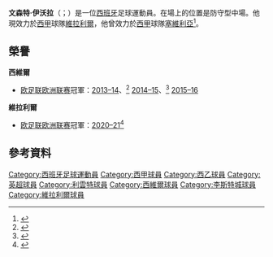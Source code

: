 {{noteta
|G1=足球
|G2=laliga
|G3=uefa
|T=zh-hans:文森特·伊沃拉; zh-hk:維辛迪·伊保拿; zh-tw:文森特·伊沃拉;
|1=zh-hans:伊沃拉; zh-hk:伊保拿; zh-tw:伊沃拉;
|2=zh-hans:文森特; zh-hk:維辛迪; zh-tw:文森特;
}}
{{Spanish name|Iborra|de la Fuente}}
{{Infobox football biography
| name = 文森特·伊保拿<br>Vicente Iborra
| image = Vicent Iborra.jpg
| image_size = 150
| caption = Iborra as a [[Levante_UD|Levante]] player in 2013
| fullname = Vicente Iborra de la 
Fuente
| nickname = 病毒哥
| birth_date = {{Birth date and age|1988|1|16|df=y}}
| birth_place = [[蒙卡達|蒙卡達]], [[西班牙|西班牙]]
| height = {{height|m=1.90}}
| position = [[防守中場|防守中場]]
| currentclub = [[比利亞雷阿爾足球俱樂部|維拉利爾]]
| clubnumber = 10
| youthyears1 = | youthclubs1 = [[莱万特体育联盟|利雲特體育會]]
| years1 = 2007–2008 | clubs1 = [[Atlético_Levante_UD|利雲特B隊]] | caps1 = 17 | goals1 = 4
| years2 = 2008–2013 | clubs2 = [[莱万特体育联盟|利雲特體育會]] | caps2 = 165 | goals2 = 8
| years3 = 2013–2017 | clubs3 = [[塞維利亞足球俱樂部|塞維利亞]] | caps3 = 113 | goals3 = 24
| years4 = 2017–2019 | clubs4 = [[莱斯特城足球俱乐部|莱斯特城]] | caps4 = 27 | goals4 = 3
| years5 = 2019– | clubs5 = [[比利亞雷阿爾足球俱樂部|維拉利爾]] | caps5 = 5 | goals5 = 1
| club-update = 15:12, 8 February 2019 (UTC)
}}

'''文森特·伊沃拉'''（{{lang-es|Vicente Iborra}}；{{bd|1988年|1月16日}}）是一位[[西班牙|西班牙]]足球運動員。在場上的位置是防守型中場。他現效力於[[西班牙足球甲級聯賽|西甲]]球隊[[比利亞雷阿爾足球俱樂部|維拉利爾]]，他曾效力於[[西班牙足球甲級聯賽|西甲]]球隊[[塞維利亞足球俱樂部|塞維利亞]]<ref>{{cite web|url=http://www.diariodesevilla.es/article/sevillafc/1584364/iborra/sevilla/cinco/temporadas.html|title=Iborra, al Sevilla cinco temporadas|trans_title=Iborra, five seasons to Sevilla|publisher=Diario de Sevilla|language=es|date=16 August 2013|accessdate=29 October 2014|archive-date=2016-09-20|archive-url=https://web.archive.org/web/20160920223705/http://www.diariodesevilla.es/article/sevillafc/1584364/iborra/sevilla/cinco/temporadas.html|dead-url=no}}</ref>。

==榮譽==
'''西維爾'''
*[[欧足联欧洲联赛|欧足联欧洲联赛]]冠軍：[[2013–14年歐霸盃|2013–14]]、<ref>{{cite web|url=http://www.uefa.com/uefaeuropaleague/season=2014/matches/round=2000474/match=2012680/postmatch/report/index.html#spot+sevilla+leave+benfica+dreams+tatters|title=Spot-on Sevilla leave Benfica dreams in tatters|publisher=UEFA|last=Atkin|first=John|date=14 May 2014|access-date=15 May 2014|archive-date=2015-11-09|archive-url=https://web.archive.org/web/20151109190329/http://www.uefa.com/uefaeuropaleague/season=2014/matches/round=2000474/match=2012680/postmatch/report/index.html#spot+sevilla+leave+benfica+dreams+tatters|dead-url=no}}</ref> [[2014–15年歐霸盃|2014–15]]、<ref>{{cite web|url=https://www.bbc.com/sport/football/32908634|title=Dnipropetrovsk 2–3 Sevilla|publisher=BBC Sport|last=Rose|first=Gary|date=27 May 2015|access-date=29 September 2020|archive-date=2020-08-13|archive-url=https://web.archive.org/web/20200813185016/https://www.bbc.com/sport/football/32908634|dead-url=no}}</ref> [[2015–16年歐霸盃|2015–16]]

'''維拉利爾'''
* [[欧足联欧洲联赛|欧足联欧洲联赛]]冠軍：[[2020–21年歐霸盃|2020–21]]<ref name="冠軍">{{cite web|url=https://www.881903.com/news/sports/2393280/%E6%AD%90%E9%9C%B8%E7%9B%83%E6%B1%BA%E8%B3%BD-%E7%B6%AD%E6%8B%89%E5%88%A9%E7%88%BE%E6%86%91%E4%BA%92%E5%B0%84%E5%8D%81%E4%BA%8C%E7%A2%BC%E6%93%8A%E6%95%97%E6%9B%BC%E8%81%AF|title=歐霸盃決賽　維拉利爾憑互射十二碼擊敗曼聯|publisher=商業電台|date=2021-05-27|access-date=2021-05-27|archive-date=2021-05-26|archive-url=https://web.archive.org/web/20210526221921/https://www.881903.com/news/sports/2393280/%E6%AD%90%E9%9C%B8%E7%9B%83%E6%B1%BA%E8%B3%BD-%E7%B6%AD%E6%8B%89%E5%88%A9%E7%88%BE%E6%86%91%E4%BA%92%E5%B0%84%E5%8D%81%E4%BA%8C%E7%A2%BC%E6%93%8A%E6%95%97%E6%9B%BC%E8%81%AF|dead-url=no}}</ref>

==參考資料==
{{Reflist}}

{{維拉利爾足球會球員名單}}

{{DEFAULTSORT:Iborra, Vicente}}
[[Category:西班牙足球運動員|Category:西班牙足球運動員]]
[[Category:西甲球員|Category:西甲球員]]
[[Category:西乙球員|Category:西乙球員]]
[[Category:英超球員|Category:英超球員]]
[[Category:利雲特球員|Category:利雲特球員]]
[[Category:西維爾球員|Category:西維爾球員]]
[[Category:李斯特城球員|Category:李斯特城球員]]
[[Category:維拉利爾球員|Category:維拉利爾球員]]